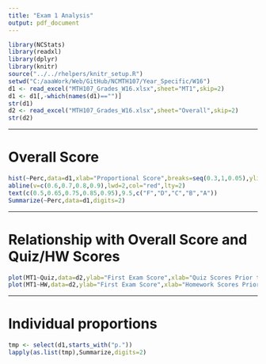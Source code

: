 ```yaml
---
title: "Exam 1 Analysis"
output: pdf_document
---
```


```r
library(NCStats)
library(readxl)
library(dplyr)
library(knitr)
source("../../rhelpers/knitr_setup.R")
setwd("C:/aaaWork/Web/GitHub/NCMTH107/Year_Specific/W16")
d1 <- read_excel("MTH107_Grades_W16.xlsx",sheet="MT1",skip=2)
d1 <- d1[,-which(names(d1)=="")]
str(d1)
d2 <- read_excel("MTH107_Grades_W16.xlsx",sheet="Overall",skip=2)
str(d2)
```

----

# Overall Score

```r
hist(~Perc,data=d1,xlab="Proportional Score",breaks=seq(0.3,1,0.05),ylim=c(0,10))
abline(v=c(0.6,0.7,0.8,0.9),lwd=2,col="red",lty=2)
text(c(0.5,0.65,0.75,0.85,0.95),9.5,c("F","D","C","B","A"))
Summarize(~Perc,data=d1,digits=2)
```

----

# Relationship with Overall Score and Quiz/HW Scores

```r
plot(MT1~Quiz,data=d2,ylab="First Exam Score",xlab="Quiz Scores Prior to First Exam",pch=16,col=col2rgbt("black",0.75))
plot(MT1~HW,data=d2,ylab="First Exam Score",xlab="Homework Scores Prior to First Exam",pch=16,col=col2rgbt("black",0.75))
```

----

# Individual proportions

```r
tmp <- select(d1,starts_with("p."))
lapply(as.list(tmp),Summarize,digits=2)
```

